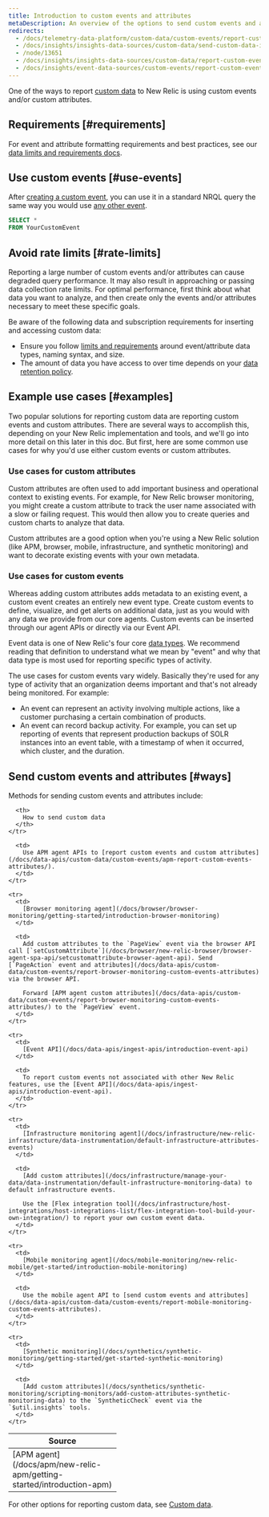 ```yaml
---
title: Introduction to custom events and attributes
metaDescription: An overview of the options to send custom events and attributes to New Relic.
redirects:
  - /docs/telemetry-data-platform/custom-data/custom-events/report-custom-event-data
  - /docs/insights/insights-data-sources/custom-data/send-custom-data-insights
  - /node/13651
  - /docs/insights/insights-data-sources/custom-data/report-custom-event-data
  - /docs/insights/event-data-sources/custom-events/report-custom-event-data
---
```


One of the ways to report [custom data](/docs/data-apis/custom-data/intro-custom-data) to New Relic is using custom events and/or custom attributes.

## Requirements [#requirements]

For event and attribute formatting requirements and best practices, see our [data limits and requirements docs](/docs/data-apis/custom-data/custom-events/data-requirements-limits-custom-event-data).

## Use custom events [#use-events]

After [creating a custom event](docs/data-apis/custom-data/custom-events/collect-custom-attributes/#enabling-custom), you can use it in a standard NRQL query the same way you would use [any other event](/docs/query-your-data/nrql-new-relic-query-language/get-started/nrql-syntax-clauses-functions).
```sql
SELECT *
FROM YourCustomEvent
```

## Avoid rate limits [#rate-limits]

Reporting a large number of custom events and/or attributes can cause degraded query performance. It may also result in approaching or passing data collection rate limits. For optimal performance, first think about what data you want to analyze, and then create only the events and/or attributes necessary to meet these specific goals.

Be aware of the following data and subscription requirements for inserting and accessing custom data:

* Ensure you follow [limits and requirements](/docs/data-apis/custom-data/custom-events/data-requirements-limits-custom-event-data) around event/attribute data types, naming syntax, and size.
* The amount of data you have access to over time depends on your [data retention policy](/docs/accounts/original-accounts-billing/original-data-retention/event-data-retention-original-pricing-plan).

## Example use cases [#examples]

Two popular solutions for reporting custom data are reporting custom events and custom attributes. There are several ways to accomplish this, depending on your New Relic implementation and tools, and we'll go into more detail on this later in this doc. But first, here are some common use cases for why you'd use either custom events or custom attributes.

### Use cases for custom attributes

Custom attributes are often used to add important business and operational context to existing events. For example, for New Relic browser monitoring, you might create a custom attribute to track the user name associated with a slow or failing request. This would then allow you to create queries and custom charts to analyze that data. 

Custom attributes are a good option when you're using a New Relic solution (like APM, browser, mobile, infrastructure, and synthetic monitoring) and want to decorate existing events with your own metadata.  

### Use cases for custom events

Whereas adding custom attributes adds metadata to an existing event, a custom event creates an entirely new event type. Create custom events to define, visualize, and get alerts on additional data, just as you would with any data we provide from our core agents. Custom events can be inserted through our agent APIs or directly via our Event API.

Event data is one of New Relic's four core [data types](/docs/data-apis/understand-data/new-relic-data-types/#event-data). We recommend reading that definition to understand what we mean by "event" and why that data type is most used for reporting specific types of activity.

The use cases for custom events vary widely. Basically they're used for any type of activity that an organization deems important and that's not already being monitored. For example:

* An event can represent an activity involving multiple actions, like a customer purchasing a certain combination of products.
* An event can record backup activity. For example, you can set up reporting of events that represent production backups of SOLR instances into an event table, with a timestamp of when it occurred, which cluster, and the duration.

## Send custom events and attributes [#ways]

Methods for sending custom events and attributes include:

<table>
  <thead>
    <tr>
      <th width="200px">
        Source
      </th>

      <th>
        How to send custom data
      </th>
    </tr>
  </thead>

  <tbody>
    <tr>
      <td>
        [APM agent](/docs/apm/new-relic-apm/getting-started/introduction-apm)
      </td>

      <td>
        Use APM agent APIs to [report custom events and custom attributes](/docs/data-apis/custom-data/custom-events/apm-report-custom-events-attributes/).
      </td>
    </tr>

    <tr>
      <td>
        [Browser monitoring agent](/docs/browser/browser-monitoring/getting-started/introduction-browser-monitoring)
      </td>

      <td>
        Add custom attributes to the `PageView` event via the browser API call [`setCustomAttribute`](/docs/browser/new-relic-browser/browser-agent-spa-api/setcustomattribute-browser-agent-api). Send [`PageAction` event and attributes](/docs/data-apis/custom-data/custom-events/report-browser-monitoring-custom-events-attributes) via the browser API.

        Forward [APM agent custom attributes](/docs/data-apis/custom-data/custom-events/report-browser-monitoring-custom-events-attributes/) to the `PageView` event.
      </td>
    </tr>

    <tr>
      <td>
        [Event API](/docs/data-apis/ingest-apis/introduction-event-api)
      </td>

      <td>
        To report custom events not associated with other New Relic features, use the [Event API](/docs/data-apis/ingest-apis/introduction-event-api).
      </td>
    </tr>

    <tr>
      <td>
        [Infrastructure monitoring agent](/docs/infrastructure/new-relic-infrastructure/data-instrumentation/default-infrastructure-attributes-events)
      </td>

      <td>
        [Add custom attributes](/docs/infrastructure/manage-your-data/data-instrumentation/default-infrastructure-monitoring-data) to default infrastructure events.

        Use the [Flex integration tool](/docs/infrastructure/host-integrations/host-integrations-list/flex-integration-tool-build-your-own-integration/) to report your own custom event data.
      </td>
    </tr>

    <tr>
      <td>
        [Mobile monitoring agent](/docs/mobile-monitoring/new-relic-mobile/get-started/introduction-mobile-monitoring)
      </td>

      <td>
        Use the mobile agent API to [send custom events and attributes](/docs/data-apis/custom-data/custom-events/report-mobile-monitoring-custom-events-attributes).
      </td>
    </tr>

    <tr>
      <td>
        [Synthetic monitoring](/docs/synthetics/synthetic-monitoring/getting-started/get-started-synthetic-monitoring)
      </td>

      <td>
        [Add custom attributes](/docs/synthetics/synthetic-monitoring/scripting-monitors/add-custom-attributes-synthetic-monitoring-data) to the `SyntheticCheck` event via the `$util.insights` tools.
      </td>
    </tr>
  </tbody>
</table>

For other options for reporting custom data, see [Custom data](/docs/data-apis/custom-data/intro-custom-data). 
